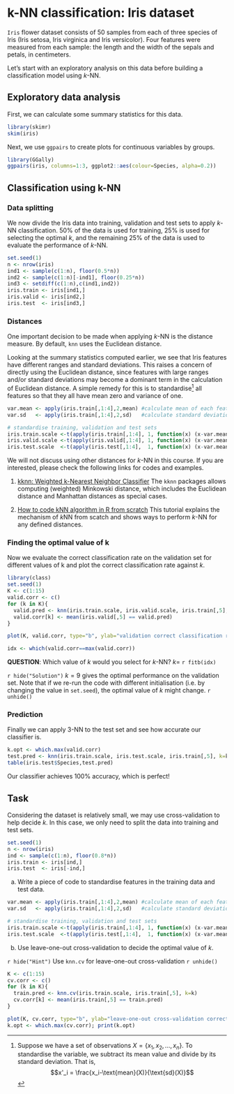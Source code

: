 # k-NN classification: Iris dataset

`Iris` flower dataset consists of 50 samples from each of three species of Iris (Iris setosa, Iris virginica and Iris versicolor). Four features were measured from each sample: the length and the width of the sepals and petals, in centimeters. 

Let's start with an exploratory analysis on this data before building a classification model using $k$-NN.

## Exploratory data analysis \label{sec:EDA}

First, we can calculate some summary statistics for this data. 

```r
library(skimr)
skim(iris)
```

Next, we use `ggpairs` to create plots for continuous variables by groups. 

```r
library(GGally)
ggpairs(iris, columns=1:3, ggplot2::aes(colour=Species, alpha=0.2))
```

## Classification using k-NN

### Data splitting

We now divide the Iris data into training, validation and test sets to apply $k$-NN classification. 50% of the data is used for training, 25% is used for selecting the optimal $k$, and the remaining 25% of the data is used to evaluate the performance of $k$-NN. 

```r
set.seed(1)
n <- nrow(iris)
ind1 <- sample(c(1:n), floor(0.5*n))
ind2 <- sample(c(1:n)[-ind1], floor(0.25*n))
ind3 <- setdiff(c(1:n),c(ind1,ind2))
iris.train <- iris[ind1,]
iris.valid <- iris[ind2,]
iris.test  <- iris[ind3,]
```

### Distances

One important decision to be made when applying $k$-NN is the distance measure. By default, `knn` uses the Euclidean distance. 

Looking at the summary statistics computed earlier, we see that Iris features have different ranges and standard deviations. This raises a concern of directly using the Euclidean distance, since features with large ranges and/or standard deviations may become a dominant term in the calculation of Euclidean distance. A simple remedy for this is to standardise^[Suppose we have a set of observations $X=\{x_1, x_2, \ldots, x_n\}$. To standardise the variable, we subtract its mean value and divide by its standard deviation. That is, $$x'_i = \frac{x_i-\text{mean}(X)}{\text{sd}(X)}$$] all features so that they all have mean zero and variance of one.
```r
var.mean <- apply(iris.train[,1:4],2,mean) #calculate mean of each feature
var.sd   <- apply(iris.train[,1:4],2,sd)   #calculate standard deviation of each feature

# standardise training, validation and test sets
iris.train.scale <-t(apply(iris.train[,1:4], 1, function(x) (x-var.mean)/var.sd))
iris.valid.scale <-t(apply(iris.valid[,1:4], 1, function(x) (x-var.mean)/var.sd))
iris.test.scale  <-t(apply(iris.test[,1:4],  1, function(x) (x-var.mean)/var.sd))
```

We will not discuss using other distances for $k$-NN in this course. If you are interested, please check the following links for codes and examples.

1. [kknn: Weighted k-Nearest Neighbor Classifier](https://www.rdocumentation.org/packages/kknn/versions/1.3.1/topics/kknn)
The `kknn` packages allows computing (weighted) Minkowski distance, which includes the Euclidean distance and Manhattan distances as special cases. 

2. [How to code kNN algorithm in R from scratch](https://anderfernandez.com/en/blog/code-knn-in-r/)
This tutorial explains the mechanism of $k$NN from scatch and shows ways to perform $k$-NN for any defined distances. 

### Finding the optimal value of k
Now we evaluate the correct classification rate on the validation set for different values of k and plot the correct classification rate against $k$. 
```r
library(class)
set.seed(1)
K <- c(1:15)
valid.corr <- c()
for (k in K){
  valid.pred <- knn(iris.train.scale, iris.valid.scale, iris.train[,5], k=k)
  valid.corr[k] <- mean(iris.valid[,5] == valid.pred)
}

plot(K, valid.corr, type="b", ylab="validation correct classification rate")
```

```r
idx <- which(valid.corr==max(valid.corr))
```

**QUESTION**: Which value of $k$ would you select for $k$-NN? $k=$ `r fitb(idx)`

`r hide("Solution")`
$k=9$ gives the optimal performance on the validation set. Note that if we re-run the code with different initialisation (i.e. by changing the value in `set.seed`), the optimal value of $k$ might change. 
`r unhide()`

### Prediction

Finally we can apply $3$-NN to the test set and see how accurate our classifier is. 

```r
k.opt <- which.max(valid.corr)
test.pred <- knn(iris.train.scale, iris.test.scale, iris.train[,5], k=k.opt)
table(iris.test$Species,test.pred)
```

Our classifier achieves 100% accuracy, which is perfect!

## Task

Considering the dataset is relatively small, we may use cross-validation to help decide $k$. In this case, we only need to split the data into training and test sets.  
```r
set.seed(1)
n <- nrow(iris)
ind <- sample(c(1:n), floor(0.8*n))
iris.train <- iris[ind,]
iris.test  <- iris[-ind,]
```

(a) Write a piece of code to standardise features in the training data and test data. 

```r
var.mean <- apply(iris.train[,1:4],2,mean) #calculate mean of each feature
var.sd   <- apply(iris.train[,1:4],2,sd)   #calculate standard deviation of each feature

# standardise training, validation and test sets
iris.train.scale <-t(apply(iris.train[,1:4], 1, function(x) (x-var.mean)/var.sd))
iris.test.scale  <-t(apply(iris.test[,1:4],  1, function(x) (x-var.mean)/var.sd))
```


(b) Use leave-one-out cross-validation to decide the optimal value of $k$. 

`r hide("Hint")`
Use `knn.cv` for leave-one-out cross-validation
`r unhide()`

```r
K <- c(1:15)
cv.corr <- c()
for (k in K){
  train.pred <- knn.cv(iris.train.scale, iris.train[,5], k=k)
  cv.corr[k] <- mean(iris.train[,5] == train.pred)
}

plot(K, cv.corr, type="b", ylab="leave-one-out cross-validation correct classification rate")
k.opt <- which.max(cv.corr); print(k.opt)
```




